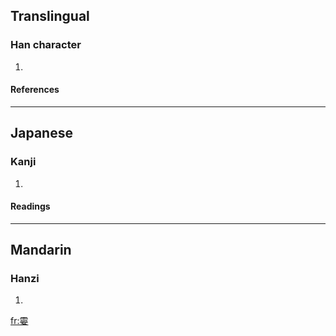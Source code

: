 ==Translingual==
===Han character===
{{Han char|rn=38|rad=女|as=17|sn=20|four=|canj=一月口口女 (MBRRV)}}
# {{defn|Han|sort=女17}}
====References====
{{Han ref|kx=0274.020|dkj=06886|dj=0542.190|hdz=21090.080|uh=5B41|ud=23361}}
----
==Japanese==
===Kanji===
{{ja-kanji|grade=|rs=女17}}
# {{defn|Japanese}} 
====Readings====
{{ja-readings|on=[[れい]] (rei), [[りょう]] (ryō)|kun=[[おんなのあざな]] (onnanoazana), [[め]] (me)}}
----
==Mandarin==
===Hanzi===
{{cmn-hanzi|pin=[[líng]] (ling2)|wg=ling<sup>2</sup>}}
# {{defn|Mandarin}}

[[fr:孁]]
